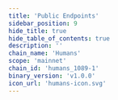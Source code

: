 ```yaml
---
title: 'Public Endpoints'
sidebar_position: 9
hide_title: true
hide_table_of_contents: true
description: ''
chain_name: 'Humans'
scope: 'mainnet'
chain_id: 'humans_1089-1'
binary_version: 'v1.0.0'
icon_url: 'humans-icon.svg'
---
```



<PageTitle
  iconUrl="img/humans-icon.svg"
  title="Humans Public Endpoints"
  chainId="humans_1089-1"
  version="v1.0.0"
/>

<PublicEndpoints chainId="humans_1089-1" />